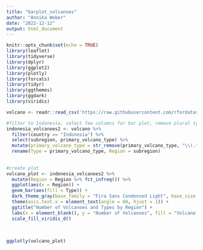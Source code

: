 ```yaml
---
title: "barplot_volcanoes"
author: "Annika Weber"
date: "2022-12-12"
output: html_document
---
```


```r
knitr::opts_chunk$set(echo = TRUE)
library(leaflet)
library(tidyverse)
library(dplyr)
library(ggplot2)
library(plotly)
library(forcats)
library(tidyr)
library(ggthemes)
library(ggdark)
library(viridis)
```

```r
volcano <- readr::read_csv('https://raw.githubusercontent.com/rfordatascience/tidytuesday/master/data/2020/2020-05-12/volcano.csv')

#filter to Indonesia, select few columns for bar plot, remove plural types 
indonesia_volcanoes2 <- volcano %>% 
  filter(country == "Indonesia") %>% 
  select(subregion, primary_volcano_type) %>% 
  mutate(primary_volcano_type = str_remove(primary_volcano_type, "\\(.*\\)")) %>% 
  rename(Type = primary_volcano_type, Region = subregion)
 
 
#create plot
volcano_plot <- indonesia_volcanoes2 %>% 
  mutate(Region = Region %>% fct_infreq()) %>% 
  ggplot(aes(x = Region)) +
  geom_bar(aes(fill = Type)) +
  dark_theme_gray(base_family = "Fira Sans Condensed Light", base_size = 14) +
  theme(axis.text.x = element_text(angle = 60, hjust = 1)) +
  ggtitle("Number of Volcanoes and Types by Region") +
  labs(x = element_blank(), y = "Number of Volcanoes", fill = "Volcano Type") + 
  scale_fill_viridis_d()
  
  
                                           
ggplotly(volcano_plot)  

```


